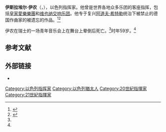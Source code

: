 {{Infobox musical artist
| name          = 伊斯拉埃尔·伊农
| Background    = non_vocal_instrumentalist
| image         = IsraelYinon2003.jpg
| imagesize     = 
| caption       = 排练中的伊农，2003年
| birth_name    = 
| birth_date    = {{Birth date|1956|1|11}}
| birth_place   = {{flag|以色列}}[[卡法薩巴|卡法薩巴]]
| death_date    = {{death date and age|2015|1|29|1956|1|11}}
| death_place   = {{flag|瑞士}}[[卢塞恩|卢塞恩]]
| occupation    = 指挥家
}}

'''伊斯拉埃尔·伊农'''（{{lang-en|Israel Yinon}}，{{bd|1956年|1月11日|2015年|1月29日}}），以色列指挥家。他曾是世界各地众多乐团的客座指挥，包括[[皇家愛樂樂團|皇家愛樂樂團]]和[[维也纳交响乐团|维也纳交响乐团]]。他专于复兴[[阿道夫·希特勒|阿道夫·希特勒]]统治下被禁止的德国作曲家的被遗忘的作品。<ref name="AS">{{Cite web|url=http://www.israelnationalnews.com/News/Flash.aspx/316332#!|title=Israeli Conductor Yisrael Yinon Dead at 59|publisher=[[Arutz_Sheva|Arutz Sheva]]|date=2015-01-30|accessdate=2015-01-30|archive-date=2018-01-01|archive-url=https://web.archive.org/web/20180101194817/http://www.israelnationalnews.com/News/Flash.aspx/316332#!|dead-url=no}}</ref><ref name="NYT">{{Cite web|url=http://artsbeat.blogs.nytimes.com/2015/01/30/conductor-dies-after-collapsing-on-stage/?_r=0|title=Conductor Dies After Collapsing on Stage|work=[[New_York_Times|New York Times]]|date=2015-01-30|accessdate=2015-01-30|archive-date=2018-01-02|archive-url=https://web.archive.org/web/20180102013206/https://artsbeat.blogs.nytimes.com/2015/01/30/conductor-dies-after-collapsing-on-stage/?_r=0|dead-url=no}}</ref>

伊农在瑞士{{tsl|en|Lucerne University of Applied Sciences and Arts|卢塞恩应用科学与艺术大学}}的一场青年音乐会上在舞台上晕倒后死亡。<ref name="NYT" />时年59岁。<ref name="AS" />

== 参考文献 ==
{{Reflist}}

== 外部链接 ==
*{{Wikinews-inline|en:Conductor Israel Yinon dies after collapsing on stage|伊斯拉埃尔·伊农之死}}
{{Authority control}}
{{DEFAULTSORT:Yinon, Israel}}
[[Category:以色列指挥家|Category:以色列指挥家]]
[[Category:以色列猶太人|Category:以色列猶太人]]
[[Category:20世紀指揮家|Category:20世紀指揮家]]
[[Category:21世紀指揮家|Category:21世紀指揮家]]


{{Israel-bio-stub}}